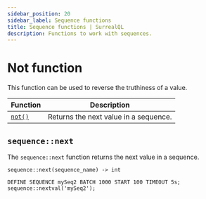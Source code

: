 ```yaml
---
sidebar_position: 20
sidebar_label: Sequence functions
title: Sequence functions | SurrealQL
description: Functions to work with sequences.
---
```


# Not function

This function can be used to reverse the truthiness of a value.

<table>
  <thead>
    <tr>
      <th scope="col">Function</th>
      <th scope="col">Description</th>
    </tr>
  </thead>
  <tbody>
    <tr>
      <td scope="row" data-label="Function"><a href="#sequencenext"><code>not()</code></a></td>
      <td scope="row" data-label="Description">Returns the next value in a sequence.</td>
    </tr>
  </tbody>
</table>

## `sequence::next`

The `sequence::next` function returns the next value in a sequence.

```surql title="API DEFINITION"
sequence::next(sequence_name) -> int
```

```surql 
DEFINE SEQUENCE mySeq2 BATCH 1000 START 100 TIMEOUT 5s;
sequence::nextval('mySeq2');
```
